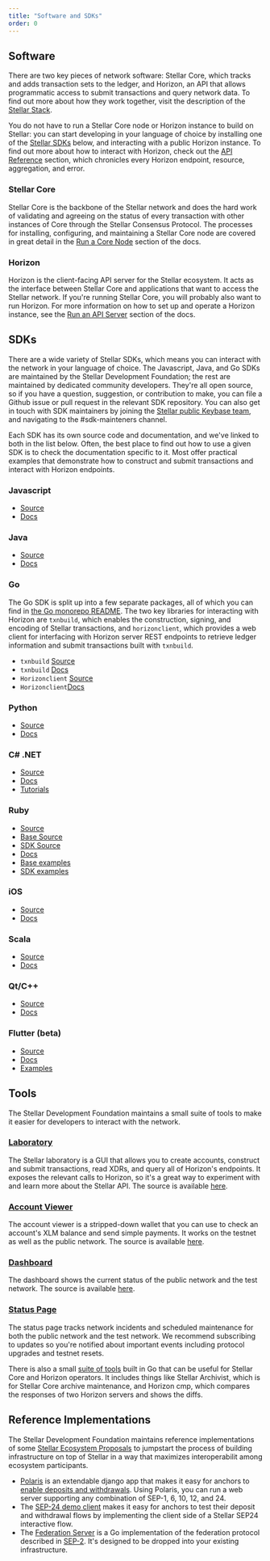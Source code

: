 ```yaml
---
title: "Software and SDKs"
order: 0
---
```

## Software

There are two key pieces of network software: Stellar Core, which tracks and adds transaction sets to the ledger, and Horizon, an API that allows programmatic access to submit transactions and query network data.  To find out more about how they work together, visit the description of the [Stellar Stack](../start/stellar-stack.mdx). 

You do not have to run a Stellar Core node or Horizon instance to build on Stellar: you can start developing in your language of choice by installing one of the [Stellar SDKs](#sdks) below, and interacting with a public Horizon instance. To find out more about how to interact with Horizon, check out the [API Reference](../.././api/introduction/index.mdx) section, which chronicles every Horizon endpoint, resource, aggregation, and error.

### Stellar Core
Stellar Core is the backbone of the Stellar network and does the hard work of validating and agreeing on the status of every transaction with other instances of Core through the Stellar Consensus Protocol.  The processes for installing, configuring, and maintaining a Stellar Core node are covered in great detail in the [Run a Core Node](../run-core-node/index.mdx) section of the docs. 

### Horizon
Horizon is the client-facing API server for the Stellar ecosystem. It acts as the interface between Stellar Core and applications that want to access the Stellar network. If you're running Stellar Core, you will probably also want to run Horizon.  For more information on how to set up and operate a Horizon instance, see the [Run an API Server](../run-api-server/index.mdx) section of the docs.  

## SDKs
There are a wide variety of Stellar SDKs, which means you can interact with the network in your language of choice.  The Javascript, Java, and Go SDKs are maintained by the Stellar Development Foundation; the rest are maintained by dedicated community developers.  They're all open source, so if you have a question, suggestion, or contribution to make, you can file a Github issue or pull request in the relevant SDK repository.  You can also get in touch with SDK maintainers by joining the [Stellar public Keybase team](https://keybase.io/team/stellar.public), and navigating to the #sdk-mainteners channel.  

Each SDK has its own source code and documentation, and we've linked to both in the list below.  Often, the best place to find out how to use a given SDK is to check the documentation specific to it.  Most offer practical examples that demonstrate how to construct and submit transactions and interact with Horizon endpoints.

### Javascript
* [Source](https://github.com/stellar/js-stellar-sdk)
* [Docs](https://stellar.github.io/js-stellar-sdk/)

### Java
* [Source](https://github.com/stellar/java-stellar-sdk)
* [Docs](https://stellar.github.io/java-stellar-sdk/)

### Go
The Go SDK is split up into a few separate packages, all of which you can find in [the Go monorepo README](https://github.com/stellar/go/blob/master/docs/reference/readme.md).  The two key libraries for interacting with Horizon are `txnbuild`, which enables the construction, signing, and encoding of Stellar transactions, and `horizonclient`, which provides a web client for interfacing with Horizon server REST endpoints to retrieve ledger information and submit transactions built with `txnbuild`.

* `txnbuild` [Source](https://github.com/stellar/go/tree/master/txnbuild)
* `txnbuild` [Docs](https://godoc.org/github.com/stellar/go/txnbuild) 
* `Horizonclient` [Source](https://github.com/stellar/go/tree/master/clients/horizonclient)
* `Horizonclient`[Docs](https://godoc.org/github.com/stellar/go/clients/horizonclient) 

### Python
* [Source](https://github.com/StellarCN/py-stellar-base)
* [Docs](https://stellar-sdk-zh-cn.readthedocs.io/en/latest/)

### C# .NET
* [Source](https://github.com/elucidsoft/dotnet-stellar-sdk)
* [Docs](https://elucidsoft.github.io/dotnet-stellar-sdk/api/index.html)
* [Tutorials](https://elucidsoft.github.io/dotnet-stellar-sdk/tutorials/index.html)

### Ruby
* [Source](https://github.com/astroband/ruby-stellar-sdk)
* [Base Source](https://github.com/astroband/ruby-stellar-sdk/blob/master/base/README.md)
* [SDK Source](https://github.com/astroband/ruby-stellar-sdk/blob/master/sdk/README.md)
* [Docs](https://www.rubydoc.info/gems/stellar-sdk)
* [Base examples](https://github.com/astroband/ruby-stellar-sdk/tree/master/base/examples)
* [SDK examples](https://github.com/astroband/ruby-stellar-sdk/tree/master/sdk/examples)

### iOS
* [Source](https://github.com/Soneso/stellar-ios-mac-sdk)
* [Docs](https://github.com/Soneso/stellar-ios-mac-sdk/tree/master/docs)

### Scala
* [Source](https://github.com/Synesso/scala-stellar-sdk)
* [Docs](https://synesso.github.io/scala-stellar-sdk/)

### Qt/C++
* [Source](https://github.com/bnogalm/StellarQtSDK)
* [Docs](https://github.com/bnogalm/StellarQtSDK/wiki)

### Flutter (beta)
* [Source](https://github.com/Soneso/stellar_flutter_sdk)
* [Docs](https://github.com/Soneso/stellar_flutter_sdk/tree/master/documentation)
* [Examples](https://github.com/Soneso/stellar_flutter_sdk/tree/master/documentation/sdk_examples)

## Tools
The Stellar Development Foundation maintains a small suite of tools to make it easier for developers to interact with the network.

### [Laboratory](https://www.stellar.org/laboratory/)
The Stellar laboratory is a GUI that allows you to create accounts, construct and submit transactions, read XDRs, and query all of Horizon's endpoints.  It exposes the relevant calls to Horizon, so it's a great way to experiment with and learn more about the Stellar API. The source is available [here](https://github.com/stellar/laboratory).

### [Account Viewer](https://www.stellar.org/account-viewer/)
The account viewer is a stripped-down wallet that you can use to check an account's XLM balance and send simple payments. It works on the testnet as well as the public network. The source is available [here](https://github.com/stellar/account-viewer).

### [Dashboard](http://dashboard.stellar.org)
The dashboard shows the current status of the public network and the test network. The source is available [here](https://github.com/stellar/dashboard).

### [Status Page](https://status.stellar.org/)
The status page tracks network incidents and scheduled maintenance for both the public network and the test network.  We recommend subscribing to updates so you're notified about important events including protocol upgrades and testnet resets.

There is also a small [suite of tools](https://github.com/stellar/go/tree/master/tools) built in Go that can be useful for Stellar Core and Horizon operators.  It includes things like Stellar Archivist, which is for Stellar Core archive maintenance, and Horizon cmp, which compares the responses of two Horizon servers and shows the diffs.    

## Reference Implementations
The Stellar Development Foundation maintains reference implementations of some [Stellar Ecosystem Proposals](https://github.com/stellar/stellar-protocol/tree/master/ecosystem) to jumpstart the process of building infrastructure on top of Stellar in a way that maximizes interoperabilit among ecosystem participants. 

* [Polaris](https://github.com/stellar/django-polaris) is an extendable django app that makes it easy for anchors to [enable deposits and withdrawals](link).  Using Polaris, you can run a web server supporting any combination of SEP-1, 6, 10, 12, and 24.
* The [SEP-24 demo client](https://github.com/stellar/sep24-demo-client) makes it easy for anchors to test their deposit and withdrawal flows by implementing the client side of a Stellar SEP24 interactive flow.
* The [Federation Server](https://github.com/stellar/go/tree/master/services/federation) is a Go implementation of the federation protocol described in [SEP-2](https://github.com/stellar/stellar-protocol/blob/master/ecosystem/sep-0002.md).  It's designed to be dropped into your existing infrastructure.
